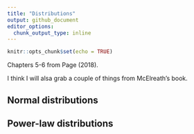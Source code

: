 ```yaml
---
title: "Distributions"
output: github_document
editor_options: 
  chunk_output_type: inline
---
```


```r
knitr::opts_chunk$set(echo = TRUE)
```

Chapters 5-6 from Page (2018).

I think I will alsa grab a couple of things from McElreath's book.

## Normal distributions



## Power-law distributions